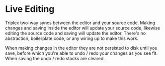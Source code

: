 # Live Editing

Triplex two-way syncs between the editor and your source code. Making changes
and saving inside the editor will update your source code, likewise editing the
source code and saving will update the editor. There's no abstraction,
boilerplate code, or any wiring up to make this work.

When making changes in the editor they are not persisted to disk until you save,
before which you're able to undo / redo your changes as you see fit. When saving
the undo / redo stacks are cleared.
